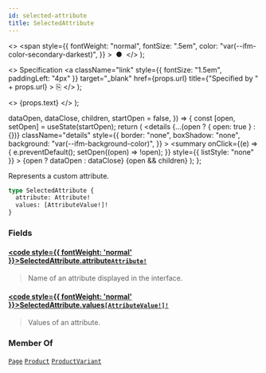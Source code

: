 ```yaml
---
id: selected-attribute
title: SelectedAttribute
---
```


  <>
    <span
      style={{
        fontWeight: "normal",
        fontSize: ".5em",
        color: "var(--ifm-color-secondary-darkest)",
      }}
    >
      &nbsp;●&nbsp;
    </span>
  </>
);

  <>
    Specification
    <a
      className="link"
      style={{ fontSize: "1.5em", paddingLeft: "4px" }}
      target="\_blank"
      href={props.url}
      title={"Specified by " + props.url}
    >
      ⎘
    </a>
  </>
);

  <>
    <span className={props.class}>{props.text}</span>
  </>
);


  dataOpen,
  dataClose,
  children,
  startOpen = false,
}) => {
  const [open, setOpen] = useState(startOpen);
  return (
    <details
      {...(open ? { open: true } : {})}
      className="details"
      style={{
        border: "none",
        boxShadow: "none",
        background: "var(--ifm-background-color)",
      }}
    >
      <summary
        onClick={(e) => {
          e.preventDefault();
          setOpen((open) => !open);
        }}
        style={{ listStyle: "none" }}
      >
        {open ? dataOpen : dataClose}
      </summary>
      {open && children}
    </details>
  );
};

Represents a custom attribute.

```graphql
type SelectedAttribute {
  attribute: Attribute!
  values: [AttributeValue!]!
}
```

### Fields

#### [<code style={{ fontWeight: 'normal' }}>SelectedAttribute.<b>attribute</b></code>](#)<Bullet />[`Attribute!`](../../../api-storefront/attributes/objects/attribute) <Badge class="badge badge--secondary" text="non-null"/> <Badge class="badge badge--secondary" text="object"/> <Badge class="badge badge--secondary" text="attributes"/>

> Name of an attribute displayed in the interface.

#### [<code style={{ fontWeight: 'normal' }}>SelectedAttribute.<b>values</b></code>](#)<Bullet />[`[AttributeValue!]!`](../../../api-storefront/attributes/objects/attribute-value) <Badge class="badge badge--secondary" text="non-null"/> <Badge class="badge badge--secondary" text="object"/> <Badge class="badge badge--secondary" text="attributes"/>

> Values of an attribute.

### Member Of

[`Page`](../../../api-storefront/pages/objects/page) <Badge class="badge badge--secondary" text="object"/><Bullet />[`Product`](../../../api-storefront/products/objects/product) <Badge class="badge badge--secondary" text="object"/><Bullet />[`ProductVariant`](../../../api-storefront/products/objects/product-variant) <Badge class="badge badge--secondary" text="object"/>
